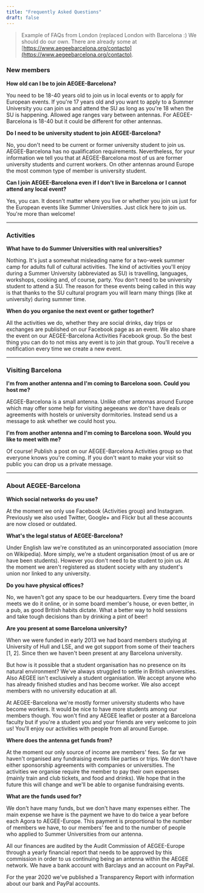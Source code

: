 ```yaml
---
title: "Frequently Asked Questions"
draft: false
---
```


> Example of FAQs from London (replaced London with Barcelona :) We should do our own. There are already some at [https://www.aegeebarcelona.org/contacto](https://www.aegeebarcelona.org/contacto).

### New members

**How old can I be to join AEGEE-Barcelona?**

You need to be 18-40 years old to join us in local events or to apply for European events. If you're 17 years old and you want to apply to a Summer University you can join us and attend the SU as long as you're 18 when the SU is happening. Allowed age ranges vary between antennas. For AEGEE-Barcelona is 18-40 but it could be different for other antennas.

**Do I need to be university student to join AEGEE-Barcelona?**

No, you don't need to be current or former university student to join us. AEGEE-Barcelona has no qualification requirements. Nevertheless, for your information we tell you that at AEGEE-Barcelona most of us are former university students and current workers. On other antennas around Europe the most common type of member is university student.

**Can I join AEGEE-Barcelona even if I don't live in Barcelona or I cannot attend any local event?**

Yes, you can. It doesn't matter where you live or whether you join us just for the European events like Summer Universities. Just click here to join us. You're more than welcome!

---

### Activities

**What have to do Summer Universities with real universities?**

Nothing. It's just a somewhat misleading name for a two-week summer camp for adults full of cultural activities. The kind of activities you'll enjoy during a Summer University (abbreviated as SU) is travelling, languages, workshops, cooking and, of course, party. You don't need to be university student to attend a SU. The reason for these events being called in this way is that thanks to the SU cultural program you will learn many things (like at university) during summer time.

**When do you organise the next event or gather together?**

All the activities we do, whether they are social drinks, day trips or exchanges are published on our Facebook page as an event. We also share the event on our AEGEE-Barcelona Activities Facebook group. So the best thing you can do to not miss any event is to join that group. You'll receive a notification every time we create a new event.

---

### Visiting Barcelona

**I'm from another antenna and I'm coming to Barcelona soon. Could you host me?**

AEGEE-Barcelona is a small antenna. Unlike other antennas around Europe which may offer some help for visiting aegeeans we don't have deals or agreements with hostels or university dormitories. Instead send us a message to ask whether we could host you.

**I'm from another antenna and I'm coming to Barcelona soon. Would you like to meet with me?**

Of course! Publish a post on our AEGEE-Barcelona Activities group so that everyone knows you're coming. If you don't want to make your visit so public you can drop us a private message.

---

### About AEGEE-Barcelona

**Which social networks do you use?**

At the moment we only use Facebook (Activities group) and Instagram. Previously we also used Twitter, Google+ and Flickr but all these accounts are now closed or outdated.


**What's the legal status of AEGEE-Barcelona?**

Under English law we're constituted as an unincorporated association (more on Wikipedia). More simply, we're a student organisation (most of us are or have been students). However you don't need to be student to join us. At the moment we aren't registered as student society with any student's union nor linked to any university.


**Do you have physical offices?**

No, we haven't got any space to be our headquarters. Every time the board meets we do it online, or in some board member's house, or even better, in a pub, as good British habits dictate. What a better way to hold sessions and take tough decisions than by drinking a pint of beer!


**Are you present at some Barcelona university?**

When we were funded in early 2013 we had board members studying at University of Hull and LSE, and we got support from some of their teachers [1, 2]. Since then we haven't been present at any Barcelona university.

But how is it possible that a student organisation has no presence on its natural environment? We've always struggled to settle in British universities. Also AEGEE isn't exclusively a student organisation. We accept anyone who has already finished studies and has become worker. We also accept members with no university education at all.

At AEGEE-Barcelona we're mostly former university students who have become workers. It would be nice to have more students among our members though. You won't find any AEGEE leaflet or poster at a Barcelona faculty but if you're a student you and your friends are very welcome to join us! You'll enjoy our activities with people from all around Europe.


**Where does the antenna get funds from?**

At the moment our only source of income are members' fees. So far we haven't organised any fundraising events like parties or trips. We don't have either sponsorship agreements with companies or universities. The activities we organise require the member to pay their own expenses (mainly train and club tickets, and food and drinks). We hope that in the future this will change and we'll be able to organise fundraising events.


**What are the funds used for?**

We don't have many funds, but we don't have many expenses either. The main expense we have is the payment we have to do twice a year before each Agora to AEGEE-Europe. This payment is proportional to the number of members we have, to our members' fee and to the number of people who applied to Summer Universities from our antenna.

All our finances are audited by the Audit Commission of AEGEE-Europe through a yearly financial report that needs to be approved by this commission in order to us continuing being an antenna within the AEGEE network. We have a bank account with Barclays and an account on PayPal.

For the year 2020 we've published a Transparency Report with information about our bank and PayPal accounts.

